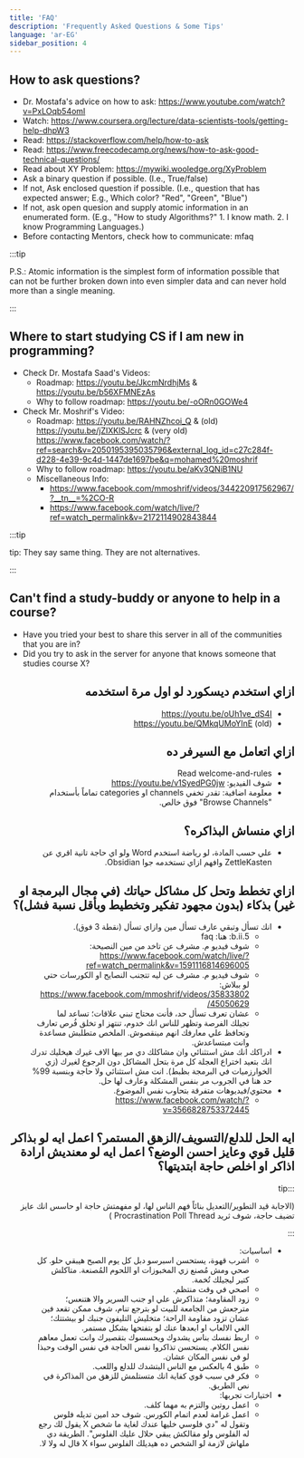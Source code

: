 ```yaml
---
title: 'FAQ'
description: 'Frequently Asked Questions & Some Tips'
language: 'ar-EG'
sidebar_position: 4
---
```


## How to ask questions?

-   Dr. Mostafa's advice on how to ask: https://www.youtube.com/watch?v=PxLOqb54omI
-   Watch: https://www.coursera.org/lecture/data-scientists-tools/getting-help-dhpW3
-   Read: https://stackoverflow.com/help/how-to-ask
-   Read: https://www.freecodecamp.org/news/how-to-ask-good-technical-questions/
-   Read about XY Problem: https://mywiki.wooledge.org/XyProblem
-   Ask a binary question if possible. (I.e., True/false)
-   If not, Ask enclosed question if possible. (I.e., question that has expected answer; E.g., Which color? "Red", "Green", "Blue")
-   If not, ask open quesion and supply atomic information in an enumerated form. (E.g., "How to study Algorithms?" 1. I know math. 2. I know Programming Languages.)
-   Before contacting Mentors, check how to communicate: ⁠mfaq

:::tip

P.S.: Atomic information is the simplest form of information possible that can not be further broken down into even simpler data and can never hold more than a single meaning.

:::

## Where to start studying CS if I am new in programming?

-   Check Dr. Mostafa Saad's Videos:
    -   Roadmap: https://youtu.be/JkcmNrdhjMs & https://youtu.be/b56XFMNEzAs
    -   Why to follow roadmap: https://youtu.be/-oORn0GOWe4
-   Check Mr. Moshrif's Video:
    -   Roadmap: https://youtu.be/RAHNZhcoi_Q & (old) https://youtu.be/jZIXKlSJcrc & (very old) https://www.facebook.com/watch/?ref=search&v=2050195395035796&external_log_id=c27c284f-d228-4e39-9c4d-1447de1697be&q=mohamed%20moshrif
    -   Why to follow roadmap: https://youtu.be/aKv3QNiB1NU
    -   Miscellaneous Info:
        -   https://www.facebook.com/mmoshrif/videos/344220917562967/?__tn__=%2CO-R
        -   https://www.facebook.com/watch/live/?ref=watch_permalink&v=2172114902843844

:::tip

tip: They say same thing. They are not alternatives.

:::

## Can't find a study-buddy or anyone to help in a course?

-   Have you tried your best to share this server in all of the communities that you are in?
-   Did you try to ask in the server for anyone that knows someone that studies course X?

<div dir="rtl">

## ازاي استخدم ديسكورد لو اول مرة استخدمه

-   https://youtu.be/oUh1ve_dS4I
-   https://youtu.be/QMkqUMoYInE (old)

## ازاي اتعامل مع السيرفر ده

-   Read ⁠welcome-and-rules
-   شوف الفيديو: https://youtu.be/v1SyedPG0jw
-   معلومة اضافية: تقدر تخفي channels او categories تماماً بأستخدام "Browse Channels" فوق خالص.

## ازاي منساش البذاكره؟

-   علي حسب المادة، لو رياضة استخدم Word ولو اي حاجة تانية اقري عن ZettleKasten وافهم ازاي تستخدمه جوا Obsidian.

## ازاي تخطط وتحل كل مشاكل حياتك (في مجال البرمجة او غير) بذكاء (بدون مجهود تفكير وتخطيط وبأقل نسبة فشل)؟

-   انك تسأل وتبقي عارف تسأل مين وازاي تسأل (نقطة 3 فوق).
    -   5.b.ii: هنا: ⁠faq⁠
    -   شوف فيديو م. مشرف عن تاخد من مين النصيحة: https://www.facebook.com/watch/live/?ref=watch_permalink&v=1591116814696005
    -   شوف فيديو م. مشرف عن ليه تتجنب النصايح او الكورسات حتي لو ببلاش: https://www.facebook.com/mmoshrif/videos/3583380245050629/
    -   عشان تعرف تسأل حد، فأنت محتاج تبني علاقات؛ تساعد لما تجيلك الفرصة وتظهر للناس انك خدوم، تنتهز او تخلق فُرص تعارف وتحافظ علي معارفك انهم مينقصوش. الملخص متطلبش مساعدة وانت مبتساعدش.
-   ادراكك انك مش استثنائي وان مشاكلك دي مر بيها الاف غيرك هيخليك تدرك انك بتعيد اختراع العجلة كل مرة بتحل المشاكل دون الرجوع لغيرك (زي الخوارزميات في البرمجة بظبط). انت مش استثنائي ولا حاجة وبنسبة 99% حد هنا في الجروب مر بنفس المشكلة وعارف لها حل.
-   محتوي/فيديوهات متفرقة بتحاوب نفس الموضوع.
    -   https://www.facebook.com/watch/?v=3566828753372445

## ايه الحل للدلع/التسويف/الزهق المستمر؟ اعمل ايه لو بذاكر قليل قوي وعايز احسن الوضع؟ اعمل ايه لو معنديش ارادة اذاكر او اخلص حاجة ابتديتها؟

:::tip

(الاجابة قيد التطوير/التعديل بنائاً فهم الناس لها، لو مفهمتش حاجة او حاسس انك عايز تضيف حاجة، شوف ثريد Procrastination Poll Thread )

:::

-   اساسيات:
    -   اشرب قهوة، يستحسن اسبرسو دبل كل يوم الصبح هيبقي حلو. كل صحي ومش مُصنع زي المخبوزات او اللحوم المُصنعة. متاكلش كتير ليجيلك تُخمة.
    -   اصحي في وقت منتظم.
    -   زود المقاومة؛ متذاكرش علي او جنب السرير والا هتنعس؛ مترجعش من الجامعة للبيت لو بترجع تنام، شوف ممكن تقعد فين عشان تزود مقاومة الراحة؛ متخليش التليفون جنبك لو بيشتتك؛ الغي الالعاب او ابعدها عنك لو بتفتحها بشكل مستمر.
    -   اربط نفسك بناس يشدوك ويحسسوك بتقصيرك وانت تعمل معاهم نفس الكلام. يستحسن تذاكروا نفس الحاجة في نفس الوقت وحبذا لو في نفس المكان عشان.
    -   طبق 4 بالعكس مع الناس البتشدك للدلع واللعب.
    -   فكر في سبب قوي كفاية انك متستلمش للزهق من المذاكرة في نص الطريق.
-   اختيارات تجربها:
    -   اعمل روتين والتزم به مهما كلف.
    -   اعمل غرامة لعدم اتمام الكورس. شوف حد امين تديله فلوس وتقول له "دي فلوسي خليها عندك لغاية ما شخص X يقول لك رجع له الفلوس ولو مقالكش يبقي حلال عليك الفلوس". الطريقة دي ملهاش لازمة لو الشخص ده هيديلك الفلوس سواء X قال له وﻻ ﻻ.

</div>
